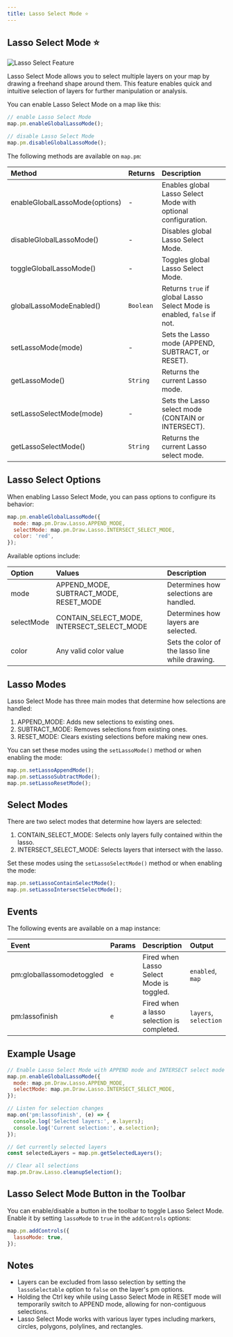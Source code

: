 ```yaml
---
title: Lasso Select Mode ⭐
---
```


## Lasso Select Mode ⭐

![Lasso Select Feature](https://assets.geoman.io//assets/lasso-intersect.gif)

Lasso Select Mode allows you to select multiple layers on your map by drawing a freehand shape around them. This feature enables quick and intuitive selection of layers for further manipulation or analysis.

You can enable Lasso Select Mode on a map like this:

```js
// enable Lasso Select Mode
map.pm.enableGlobalLassoMode();

// disable Lasso Select Mode
map.pm.disableGlobalLassoMode();
```

The following methods are available on `map.pm`:

| Method                             | Returns   | Description                                                            |
| :--------------------------------- | :-------- | :--------------------------------------------------------------------- |
| enableGlobalLassoMode(options)     | -         | Enables global Lasso Select Mode with optional configuration.          |
| disableGlobalLassoMode()           | -         | Disables global Lasso Select Mode.                                     |
| toggleGlobalLassoMode()            | -         | Toggles global Lasso Select Mode.                                      |
| globalLassoModeEnabled()           | `Boolean` | Returns `true` if global Lasso Select Mode is enabled, `false` if not. |
| setLassoMode(mode)                 | -         | Sets the Lasso mode (APPEND, SUBTRACT, or RESET).                      |
| getLassoMode()                     | `String`  | Returns the current Lasso mode.                                        |
| setLassoSelectMode(mode)           | -         | Sets the Lasso select mode (CONTAIN or INTERSECT).                     |
| getLassoSelectMode()               | `String`  | Returns the current Lasso select mode.                                 |

## Lasso Select Options

When enabling Lasso Select Mode, you can pass options to configure its behavior:

```js
map.pm.enableGlobalLassoMode({
  mode: map.pm.Draw.Lasso.APPEND_MODE,
  selectMode: map.pm.Draw.Lasso.INTERSECT_SELECT_MODE,
  color: 'red',
});
```

Available options include:

| Option     | Values                                            | Description                                           |
| :--------- | :------------------------------------------------ | :---------------------------------------------------- |
| mode       | APPEND_MODE, SUBTRACT_MODE, RESET_MODE            | Determines how selections are handled.                |
| selectMode | CONTAIN_SELECT_MODE, INTERSECT_SELECT_MODE        | Determines how layers are selected.                   |
| color      | Any valid color value                             | Sets the color of the lasso line while drawing.       |

## Lasso Modes

Lasso Select Mode has three main modes that determine how selections are handled:

1. APPEND_MODE: Adds new selections to existing ones.
2. SUBTRACT_MODE: Removes selections from existing ones.
3. RESET_MODE: Clears existing selections before making new ones.

You can set these modes using the `setLassoMode()` method or when enabling the mode:

```js
map.pm.setLassoAppendMode();
map.pm.setLassoSubtractMode();
map.pm.setLassoResetMode();
```

## Select Modes

There are two select modes that determine how layers are selected:

1. CONTAIN_SELECT_MODE: Selects only layers fully contained within the lasso.
2. INTERSECT_SELECT_MODE: Selects layers that intersect with the lasso.

Set these modes using the `setLassoSelectMode()` method or when enabling the mode:

```js
map.pm.setLassoContainSelectMode();
map.pm.setLassoIntersectSelectMode();
```

## Events

The following events are available on a map instance:

| Event                              | Params | Description                                     | Output                    |
| :--------------------------------- | :----- | :---------------------------------------------- | :------------------------ |
| pm:globallassomodetoggled          | `e`    | Fired when Lasso Select Mode is toggled.        | `enabled`, `map`          |
| pm:lassofinish                     | `e`    | Fired when a lasso selection is completed.      | `layers`, `selection`     |

## Example Usage

```js
// Enable Lasso Select Mode with APPEND mode and INTERSECT select mode
map.pm.enableGlobalLassoMode({
  mode: map.pm.Draw.Lasso.APPEND_MODE,
  selectMode: map.pm.Draw.Lasso.INTERSECT_SELECT_MODE,
});

// Listen for selection changes
map.on('pm:lassofinish', (e) => {
  console.log('Selected layers:', e.layers);
  console.log('Current selection:', e.selection);
});

// Get currently selected layers
const selectedLayers = map.pm.getSelectedLayers();

// Clear all selections
map.pm.Draw.Lasso.cleanupSelection();
```

## Lasso Select Mode Button in the Toolbar

You can enable/disable a button in the toolbar to toggle Lasso Select Mode. Enable it by setting `lassoMode` to `true` in the `addControls` options:

```javascript
map.pm.addControls({ 
  lassoMode: true, 
});
```

## Notes

- Layers can be excluded from lasso selection by setting the `lassoSelectable` option to `false` on the layer's pm options.
- Holding the Ctrl key while using Lasso Select Mode in RESET mode will temporarily switch to APPEND mode, allowing for non-contiguous selections.
- Lasso Select Mode works with various layer types including markers, circles, polygons, polylines, and rectangles.


<LassoSelect />
